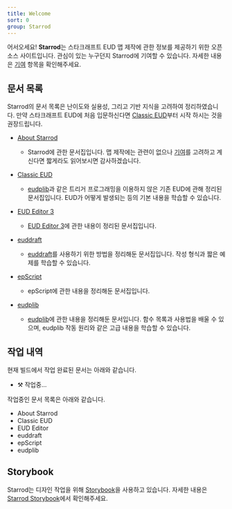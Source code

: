 ```yaml
---
title: Welcome
sort: 0
group: Starrod
---
```


어서오세요! **Starrod**는 스타크래프트 EUD 맵 제작에 관한 정보를 제공하기 위한
오픈소스 사이트입니다. 관심이 있는 누구던지 Starrod에 기여할 수 있습니다. 자세한
내용은 [기여](/docs/about/contribution) 항목을 확인해주세요.

## 문서 목록

Starrod의 문서 목록은 난이도와 실용성, 그리고 기반 지식을 고려하여 정리하였습니다.
만약 스타크래프트 EUD에 처음 입문하신다면 [Classic EUD](/docs/classic)부터 시작
하시는 것을 권장드립니다.

- [About Starrod](/docs/about)

  - Starrod에 관한 문서집입니다. 맵 제작에는 관련이 없으나 [기여]()를 고려하고
    계신다면 짧게라도 읽어보시면 감사하겠습니다.

- [Classic EUD](/docs/classic)

  - [eudplib](/docs/euddraft)과 같은 트리거 프로그래밍을 이용하지 않은 기존
    EUD에 관해 정리된 문서집입니다. EUD가 어떻게 발생되는 등의 기본 내용을 학습할
    수 있습니다.

- [EUD Editor 3](/docs/eudeditor)

  - [EUD Editor 3](https://github.com/Buizz/EUD-Editor-3)에 관한 내용이 정리된 문서집입니다.

- [euddraft](/docs/euddraft)

  - [euddraft](https://github.com/armoha/euddraft)를 사용하기 위한 방법을
    정리해둔 문서집입니다. 작성 형식과 짧은 예제를 학습할 수 있습니다.

- [epScript](/docs/epscript)

  - epScript에 관한 내용을 정리해둔 문서집입니다.

- [eudplib](/docs/eudplib)
  - [eudplib](https://github.com/armoha/eudplib)에 관한 내용을 정리해둔 문서입니다. 함수 목록과 사용법을 배울 수 있으며,
    eudplib 작동 원리와 같은 고급 내용을 학습할 수 있습니다.

## 작업 내역

현재 빌드에서 작업 완료된 문서는 아래와 같습니다.

- ⚒️ 작업중...

작업중인 문서 목록은 아래와 같습니다.

- About Starrod
- Classic EUD
- EUD Editor
- euddraft
- epScript
- eudplib

## Storybook

Starrod는 디자인 작업을 위해 [Storybook](https://storybook.js.org/)을 사용하고 있습니다. 자세한 내용은
[Starrod Storybook]()에서 확인해주세요.
